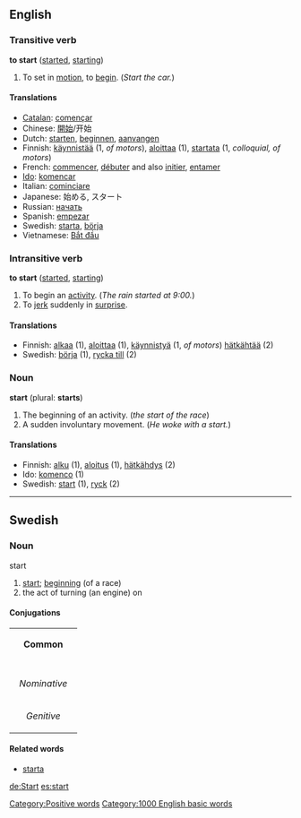 ==English==
===Transitive verb===
'''to start'''  ([[started]], [[starting]])
#To set in [[motion]], to [[begin]].  (''Start the car.'')

====Translations====

*[[Catalan]]: [[començar]]
*Chinese: [[開始]]/开始
*Dutch: [[starten]], [[beginnen]], [[aanvangen]]
*Finnish: [[käynnistää]] (1, ''of motors''), [[aloittaa]] (1), [[startata]] (1, ''colloquial, of motors'')
*French: [[commencer]], [[débuter]] and also [[initier]], [[entamer]] 
*[[Ido]]: [[komencar]] 
*Italian: [[cominciare]]
*Japanese: 始める, スタート
*Russian: [[начать]]
*Spanish: [[empezar]]
*Swedish: [[starta]], [[börja]]
*Vietnamese: [[Bắt đầu]]

===Intransitive verb===
'''to start'''  ([[started]], [[starting]])
#To begin an [[activity]].  (''The rain started at 9:00.'')
#To [[jerk]] suddenly in [[surprise]]. 

====Translations====

*Finnish: [[alkaa]] (1), [[aloittaa]] (1), [[käynnistyä]] (1, ''of motors'') [[hätkähtää]] (2)
*Swedish: [[börja]] (1), [[rycka till]] (2)

===Noun===
'''start'''  (plural: '''starts''')
#The beginning of an activity. (''the start of the race'')
#A sudden involuntary movement. (''He woke with a start.'')

====Translations====
*Finnish: [[alku]] (1), [[aloitus]] (1), [[hätkähdys]] (2)
*Ido: [[komenco]] (1)
*Swedish: [[start]] (1), [[ryck]] (2)
----
==Swedish==
===Noun===
;start
#[[start#English|start]]; [[beginning]] (of a race)
#the act of turning (an engine) on
====Conjugations====
{| border=1 cellspacing=0 
| bgcolor=#FFFFF0 colspan=5 align=center | '''Common''' 
|- 
|- bgcolor=#FFFFF0 align=center 
! rowspan=2 | 
| colspan=2 width=105 | ''Singular'' 
| colspan=2 | ''Plural'' 
|- bgcolor=#FFFFF0 align=center 
| width=105 | ''Indefinite'' 
| width=105 | ''Definite'' 
| width=105 | ''Indefinite'' 
|  width=105 | ''Definite'' 
|- align=center 
| width=105 bgcolor=#FFFFF0 | ''Nominative'' 
| [[start]] 
| [[starten]] 
| [[starter]] 
| [[starterna]] 
|- align=center 
| width=105 bgcolor=#FFFFF0 | ''Genitive'' 
| [[starts]] 
| [[startens]] 
| [[starters]] 
| [[starternas]]  
|} 
====Related words====
*[[starta]]

[[Category:Positive words]]
[[Category:1000 English basic words]]

[[de:Start]]
[[es:start]]